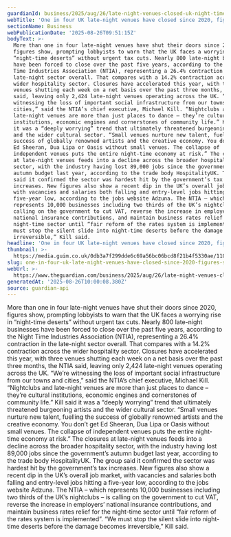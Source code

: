 ```yaml
---
guardianId: business/2025/aug/26/late-night-venues-closed-uk-night-time-deserts
webTitle: 'One in four UK late-night venues have closed since 2020, figures show'
sectionName: Business
webPublicationDate: '2025-08-26T09:51:15Z'
bodyText: >-
  More than one in four late-night venues have shut their doors since 2020,
  figures show, prompting lobbyists to warn that the UK faces a worrying rise in
  “night-time deserts” without urgent tax cuts. Nearly 800 late-night businesses
  have been forced to close over the past five years, according to the Night
  Time Industries Association (NTIA), representing a 26.4% contraction in the
  late-night sector overall. That compares with a 14.2% contraction across the
  wider hospitality sector. Closures have accelerated this year, with three
  venues shutting each week on a net basis over the past three months, the NTIA
  said, leaving only 2,424 late-night venues operating across the UK. “We’re
  witnessing the loss of important social infrastructure from our towns and
  cities,” said the NTIA’s chief executive, Michael Kill. “Nightclubs and
  late-night venues are more than just places to dance – they’re cultural
  institutions, economic engines and cornerstones of community life.” Kill said
  it was a “deeply worrying” trend that ultimately threatened burgeoning artists
  and the wider cultural sector. “Small venues nurture new talent, fuelling the
  success of globally renowned artists and the creative economy. You don’t get
  Ed Sheeran, Dua Lipa or Oasis without small venues. The collapse of
  independent venues puts the entire night-time economy at risk.” The closures
  at late-night venues feeds into a decline across the broader hospitality
  sector, with the industry having lost 89,000 jobs since the government’s
  autumn budget last year, according to the trade body HospitalityUK. The group
  said it confirmed the sector was hardest hit by the government’s tax
  increases. New figures also show a recent dip in the UK’s overall job market,
  with vacancies and salaries both falling and entry-level jobs hitting a
  five-year low, according to the jobs website Adzuna. The NTIA – which
  represents 10,000 businesses including two thirds of the UK’s nightclubs – is
  calling on the government to cut VAT, reverse the increase in employers’
  national insurance contributions, and maintain business rates relief for the
  night-time sector until “fair reform of the rates system is implemented”. “We
  must stop the silent slide into night-time deserts before the damage becomes
  irreversible,” Kill said.
headline: 'One in four UK late-night venues have closed since 2020, figures show'
thumbnail: >-
  https://media.guim.co.uk/0db3a7f299dde6c69a56bc06bcd8f21b4f5330ae/1107_0_5600_4480/500.jpg
slug: one-in-four-uk-late-night-venues-have-closed-since-2020-figures-show
webUrl: >-
  https://www.theguardian.com/business/2025/aug/26/late-night-venues-closed-uk-night-time-deserts
generatedAt: '2025-08-26T10:00:08.380Z'
source: guardian-api
---
```

More than one in four late-night venues have shut their doors since 2020, figures show, prompting lobbyists to warn that the UK faces a worrying rise in “night-time deserts” without urgent tax cuts. Nearly 800 late-night businesses have been forced to close over the past five years, according to the Night Time Industries Association (NTIA), representing a 26.4% contraction in the late-night sector overall. That compares with a 14.2% contraction across the wider hospitality sector. Closures have accelerated this year, with three venues shutting each week on a net basis over the past three months, the NTIA said, leaving only 2,424 late-night venues operating across the UK. “We’re witnessing the loss of important social infrastructure from our towns and cities,” said the NTIA’s chief executive, Michael Kill. “Nightclubs and late-night venues are more than just places to dance – they’re cultural institutions, economic engines and cornerstones of community life.” Kill said it was a “deeply worrying” trend that ultimately threatened burgeoning artists and the wider cultural sector. “Small venues nurture new talent, fuelling the success of globally renowned artists and the creative economy. You don’t get Ed Sheeran, Dua Lipa or Oasis without small venues. The collapse of independent venues puts the entire night-time economy at risk.” The closures at late-night venues feeds into a decline across the broader hospitality sector, with the industry having lost 89,000 jobs since the government’s autumn budget last year, according to the trade body HospitalityUK. The group said it confirmed the sector was hardest hit by the government’s tax increases. New figures also show a recent dip in the UK’s overall job market, with vacancies and salaries both falling and entry-level jobs hitting a five-year low, according to the jobs website Adzuna. The NTIA – which represents 10,000 businesses including two thirds of the UK’s nightclubs – is calling on the government to cut VAT, reverse the increase in employers’ national insurance contributions, and maintain business rates relief for the night-time sector until “fair reform of the rates system is implemented”. “We must stop the silent slide into night-time deserts before the damage becomes irreversible,” Kill said.
